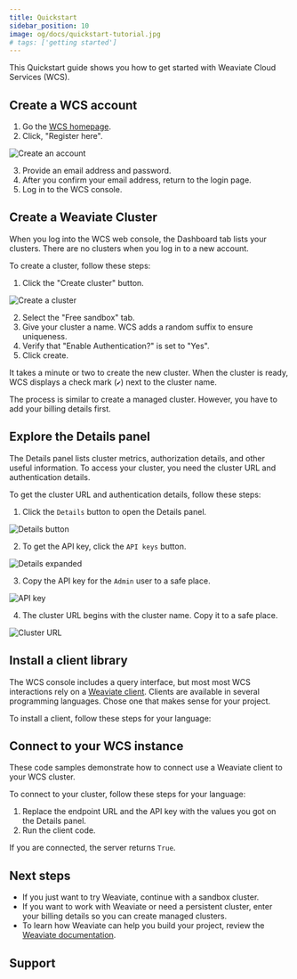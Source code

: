 ```yaml
---
title: Quickstart
sidebar_position: 10
image: og/docs/quickstart-tutorial.jpg
# tags: ['getting started']
---
```


This Quickstart guide shows you how to get started with Weaviate Cloud Services (WCS).

## Create a WCS account

1. Go the [WCS homepage](https://console.weaviate.cloud).
1. Click, "Register here".

![Create an account](./img/wcs-landing-page-register.jpg)

3. Provide an email address and password.
1. After you confirm your email address, return to the login page.
1. Log in to the WCS console.

## Create a Weaviate Cluster

When you log into the WCS web console, the Dashboard tab lists your clusters. There are no clusters when you log in to a new account.

To create a cluster, follow these steps:

1. Click the "Create cluster" button.

![Create a cluster](./img/wcs-console-no-clusters.jpg)

2. Select the "Free sandbox" tab.
1. Give your cluster a name. WCS adds a random suffix to ensure uniqueness.
1. Verify that "Enable Authentication?" is set to "Yes".
1. Click create.

It takes a minute or two to create the new cluster. When the cluster is ready, WCS displays a check mark (`✔️`) next to the cluster name.

The process is similar to create a managed cluster. However, you have to add your billing details first.


<SandBoxExpiry/>

## Explore the Details panel

The Details panel lists cluster metrics, authorization details, and other useful information. To access your cluster, you need the cluster URL and authentication details.

To get the cluster URL and authentication details, follow these steps:

1. Click the `Details` button to open the Details panel.

![Details button](./img/wcs-console-details-button.jpg)

2. To get the API key, click the `API keys` button.

![Details expanded](./img/wcs-console-details-api-key.jpg)

3. Copy the API key for the `Admin` user to a safe place.

![API key](./img/wcs-console-api-keys-expanded.jpg)

4. The cluster URL begins with the cluster name. Copy it to a safe place.

![Cluster URL](./img/wcs-details-cluster-url.jpg)

## Install a client library

The WCS console includes a query interface, but most most WCS interactions rely on a [Weaviate client](/developers/weaviate/client-libraries/index.md). Clients are available in several programming languages. Chose one that makes sense for your project.

To install a client, follow these steps for your language:


<CodeClientInstall />

## Connect to your WCS instance

These code samples demonstrate how to connect use a Weaviate client to your WCS cluster.

To connect to your cluster, follow these steps for your language:

1. Replace the endpoint URL and the API key with the values you got on the Details panel.
1. Run the client code.


<WCSClientIsReady/>

If you are connected, the server returns `True`.

## Next steps

- If you just want to try Weaviate, continue with a sandbox cluster.
- If you want to work with Weaviate or need a persistent cluster, enter your billing details so you can create managed clusters.
- To learn how Weaviate can help you build your project, review the [Weaviate documentation](../weaviate/index.md).



## Support


<SupportAndTrouble />